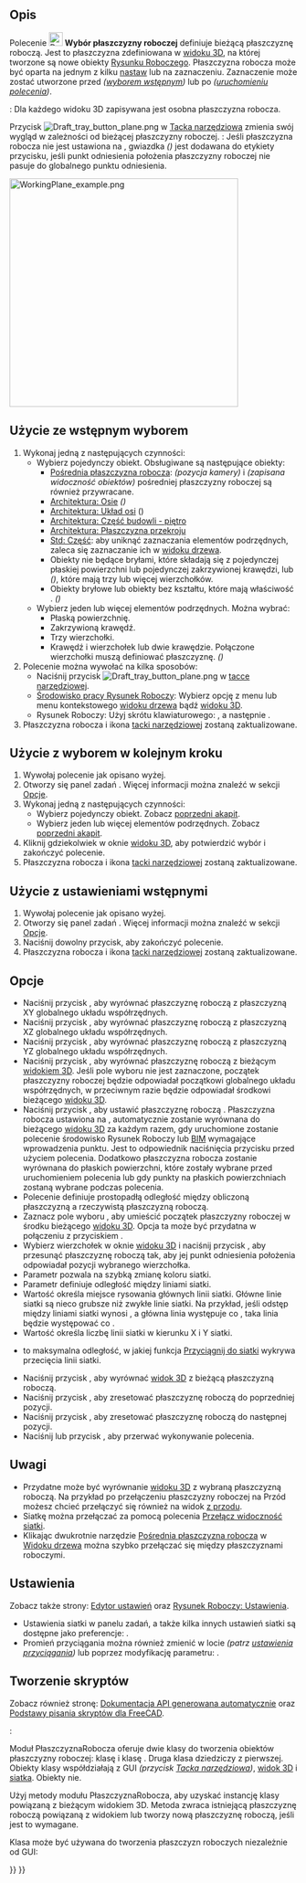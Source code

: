 <languages/>

{{Docnav/pl
|[[Draft_Shape2DView/pl|Widok 2D kształtu]]
|[[Draft_SetStyle/pl|Ustaw styl]]
|[[Draft_Workbench/pl|środowisko pracy Rysunek Roboczy]]
|IconL=Draft_Shape2DView.svg
|IconR=Draft_SetStyle.svg
|IconC=Workbench_Draft.svg
}}

{{GuiCommand/pl
|Name=Draft SelectPlane
|Name/pl=Rysunek Roboczy: Wybór płaszczyzny
|MenuLocation=Kreślenie → Przybory → Wybierz płaszczyznę
|Workbenches=[[Draft_Workbench/pl|Rysunek Roboczy]], [[BIM_Workbench/pl|BIM]]
|Shortcut=Rysunek Roboczy: {{KEY|W}} {{KEY|P}}
|SeeAlso=[[Draft_SetWorkingPlaneProxy/pl|Ustaw pośrednią płaszczyznę roboczą]], [[Draft_ToggleGrid/pl|Pokaż / ukryj siatkę]]
}}

<span id="Description"></span>
==Opis== 

Polecenie [[Image:Draft_SelectPlane.svg|24px]] '''Wybór płaszczyzny roboczej''' definiuje bieżącą płaszczyznę roboczą. Jest to płaszczyzna zdefiniowana w [[3D_view/pl|widoku 3D]], na której tworzone są nowe obiekty [[Draft_Workbench/pl|Rysunku Roboczego]]. Płaszczyzna robocza może być oparta na jednym z kilku [[#Użycie_z_ustawieniami wstępnymi|nastaw]] lub na zaznaczeniu. Zaznaczenie może zostać utworzone przed ''([[#Użycie_ze_wstępnym_wyborem|wyborem wstępnym]])'' lub po ''([[#Użycie_z_wyborem_w_kolejnym_kroku|uruchomieniu polecenia]])''.

{{Version|1.0}}: Dla każdego widoku 3D zapisywana jest osobna płaszczyzna robocza.

Przycisk [[Image:Draft_tray_button_plane.png]] w [[Draft_Tray/pl|Tacka narzędziowa]] zmienia swój wygląd w zależności od bieżącej płaszczyzny roboczej. {{Version/pl|1.0}}: Jeśli płaszczyzna robocza nie jest ustawiona na {{MenuCommand|Automatyczną}}, gwiazdka ''({{MenuCommand|*}})'' jest dodawana do etykiety przycisku, jeśli punkt odniesienia położenia płaszczyzny roboczej nie pasuje do globalnego punktu odniesienia.

[[Image:WorkingPlane_example.png|400px]]
{{Caption|Kształty tworzone na różnych płaszczyznach roboczych.}}

<span id="Usage_with_pre-selection"></span>
==Użycie ze wstępnym wyborem==

# Wykonaj jedną z następujących czynności:
#* Wybierz pojedynczy obiekt. Obsługiwane są następujące obiekty:
#** [[Draft_WorkingPlaneProxy/pl|Pośrednia płaszczyzna robocza]]: {{PropertyView|View Data}} ''(pozycja kamery)'' i {{PropertyView|Visibility Map}} ''(zapisana widoczność obiektów)'' pośredniej płaszczyzny roboczej są również przywracane.
#** [[Arch_Axis/pl|Architektura: Osie]] ''({{Version/pl|1.0}})''
#** [[Arch_AxisSystem/pl|Architektura: Układ osi]] ({{Version/pl|1.0}})
#** [[Arch_BuildingPart/pl|Architektura: Część budowli - piętro]]
#** [[Arch_SectionPlane/pl|Architektura: Płaszczyzna przekroju]]
#** [[Std_Part/pl|Std: Część]]: aby uniknąć zaznaczania elementów podrzędnych, zaleca się zaznaczanie ich w [[Tree_view/pl|widoku drzewa]].
#** Obiekty nie będące bryłami, które składają się z pojedynczej płaskiej powierzchni lub pojedynczej zakrzywionej krawędzi, lub ''({{Version/pl|1.0}})'', które mają trzy lub więcej wierzchołków.
#** Obiekty bryłowe lub obiekty bez kształtu, które mają właściwość {{PropertyData|Umiejscowienie}}. ''({{Version/pl|1.0}})''
#* Wybierz jeden lub więcej elementów podrzędnych. Można wybrać:
#** Płaską powierzchnię.
#** Zakrzywioną krawędź.
#** Trzy wierzchołki.
#** Krawędź i wierzchołek lub dwie krawędzie. Połączone wierzchołki muszą definiować płaszczyznę. ''({{Version/pl|1.0}})''
# Polecenie można wywołać na kilka sposobów:
#* Naciśnij przycisk [[Image:Draft_tray_button_plane.png]] w [[Draft_Tray/pl|tacce narzędziowej]].
#* [[Draft_Workbench/pl|Środowisko pracy Rysunek Roboczy]]: Wybierz opcję {{MenuCommand|Narzędzia → [[Image:Draft_SelectPlane.svg|16px]] Wybierz płaszczyznę}} z menu lub menu kontekstowego [[Tree_view/pl|widoku drzewa]] bądź [[3D_view/pl|widoku 3D]].
#* Rysunek Roboczy: Użyj skrótu klawiaturowego: {{KEY|W}}, a następnie {{KEY|P}}.
# Płaszczyzna robocza i ikona [[Draft_Tray/pl|tacki narzędziowej]] zostaną zaktualizowane.

<span id="Usage_with_post-selection"></span>
==Użycie z wyborem w kolejnym kroku==

# Wywołaj polecenie jak opisano wyżej.
# Otworzy się panel zadań {{MenuCommand|Ustawienia płaszczyzny roboczej}}. Więcej informacji można znaleźć w sekcji [[#Opcje|Opcje]].
# Wykonaj jedną z następujących czynności:
#* Wybierz pojedynczy obiekt. Zobacz [[#Użycie_ze_wstępnym_wyborem|poprzedni akapit]].
#* Wybierz jeden lub więcej elementów podrzędnych. Zobacz [[#Użycie_ze_wstępnym_wyborem|poprzedni akapit]].
# Kliknij gdziekolwiek w oknie [[3D_view/pl|widoku 3D]], aby potwierdzić wybór i zakończyć polecenie.
# Płaszczyzna robocza i ikona [[Draft_Tray/pl|tacki narzędziowej]] zostaną zaktualizowane.

<span id="Usage_with_presets"></span>
==Użycie z ustawieniami wstępnymi==

# Wywołaj polecenie jak opisano wyżej.
# Otworzy się panel zadań {{MenuCommand|Ustawienia płaszczyzny roboczej}}. Więcej informacji można znaleźć w sekcji [[#Opcje|Opcje]].
# Naciśnij dowolny przycisk, aby zakończyć polecenie.
# Płaszczyzna robocza i ikona [[Draft_Tray/pl|tacki narzędziowej]] zostaną zaktualizowane.

<span id="Options"></span>
==Opcje== 

* Naciśnij przycisk {{Button|[[Image:View-top.svg|16px]] Góra (XY)}}, aby wyrównać płaszczyznę roboczą z płaszczyzną XY globalnego układu współrzędnych.
* Naciśnij przycisk {{Button|[[Image:View-front.svg|16px]] Przód (XZ)}}, aby wyrównać płaszczyznę roboczą z płaszczyzną XZ globalnego układu współrzędnych.
* Naciśnij przycisk {{Button|[[Image:View-right.svg|16px]] Bok (YZ)}}, aby wyrównać płaszczyznę roboczą z płaszczyzną YZ globalnego układu współrzędnych.
* Naciśnij przycisk {{Button|[[Image:View-isometric.svg|16px]] Wyrównaj do widoku}}, aby wyrównać płaszczyznę roboczą z bieżącym [[3D_view/pl|widokiem 3D]]. Jeśli pole wyboru {{MenuCommand|Wyśrodkuj płaszczyznę na widoku}} nie jest zaznaczone, początek płaszczyzny roboczej będzie odpowiadał początkowi globalnego układu współrzędnych, w przeciwnym razie będzie odpowiadał środkowi bieżącego [[3D_view/pl|widoku 3D]].
* Naciśnij przycisk {{Button|[[Image:View-axonometric.svg|16px]] Automatycznie}}, aby ustawić płaszczyznę roboczą {{MenuCommand|Automatycznie}}. Płaszczyzna robocza ustawiona na {{MenuCommand|Automatycznie}}, automatycznie zostanie wyrównana do bieżącego [[3D_view/pl|widoku 3D]] za każdym razem, gdy uruchomione zostanie polecenie środowisko Rysunek Roboczy lub [[BIM_Workbench/pl|BIM]] wymagające wprowadzenia punktu. Jest to odpowiednik naciśnięcia przycisku {{Button|[[Image:View-isometric.svg|16px]] Wyrównaj do widoku}} przed użyciem polecenia. Dodatkowo płaszczyzna robocza zostanie wyrównana do płaskich powierzchni, które zostały wybrane przed uruchomieniem polecenia lub gdy punkty na płaskich powierzchniach zostaną wybrane podczas polecenia.
* Polecenie {{MenuCommand|Odsunięcie}} definiuje prostopadłą odległość między obliczoną płaszczyzną a rzeczywistą płaszczyzną roboczą.
* Zaznacz pole wyboru {{MenuCommand|Wyśrodkuj płaszczyznę na widoku}}, aby umieścić początek płaszczyzny roboczej w środku bieżącego [[3D_view/pl|widoku 3D]]. Opcja ta może być przydatna w połączeniu z przyciskiem {{Button|[[Image:View-isometric.svg|16px]] Wyrównaj do widoku}}.
* Wybierz wierzchołek w oknie [[3D_view/pl|widoku 3D]] i naciśnij przycisk {{Button|[[Image:Draft_Move.svg|16px]] Przesuń płaszczyznę roboczą}}, aby przesunąć płaszczyznę roboczą tak, aby jej punkt odniesienia położenia odpowiadał pozycji wybranego wierzchołka.
* Parametr {{MenuCommand|Grid color}} pozwala na szybką zmianę koloru siatki. {{Version/pl|1.0}}
* Parametr {{MenuCommand|Odstęp siatki}} definiuje odległość między liniami siatki.
* Wartość {{MenuCommand|Główna linia co}} określa miejsce rysowania głównych linii siatki. Główne linie siatki są nieco grubsze niż zwykłe linie siatki. Na przykład, jeśli odstęp między liniami siatki wynosi {{Value|0.5 m}}, a główna linia występuje co {{Value|10 linii}}, taka linia będzie występować co {{Value|5 m}}.
* Wartość {{MenuCommand|Rozmiar siatki}} określa liczbę linii siatki w kierunku X i Y siatki.
* {{MenuCommand|Promień przyciągania}} to maksymalna odległość, w jakiej funkcja [[Draft_Snap_Grid/pl|Przyciągnij do siatki]] wykrywa przecięcia linii siatki.
* Naciśnij przycisk {{Button|[[Image:view-fullscreen.svg|16px]] Wyśrodkuj widok}}, aby wyrównać [[3D_view/pl|widok 3D]] z bieżącą płaszczyzną roboczą.
* Naciśnij przycisk {{Button|[[Image:sel-back.svg|16px]] Poprzedni}}, aby zresetować płaszczyznę roboczą do poprzedniej pozycji.
* Naciśnij przycisk {{Button|[[Image:sel-forward.svg|16px]] Następny}}, aby zresetować płaszczyznę roboczą do następnej pozycji. {{Version/pl|1.0}}
* Naciśnij {{KEY|Esc}} lub przycisk {{Button|Zamknij}}, aby przerwać wykonywanie polecenia.

<span id="Notes"></span>
==Uwagi==

* Przydatne może być wyrównanie [[3D_view/pl|widoku 3D]] z wybraną płaszczyzną roboczą. Na przykład po przełączeniu płaszczyzny roboczej na Przód możesz chcieć przełączyć się również na widok [[Std_ViewFront/pl|z przodu]].
* Siatkę można przełączać za pomocą polecenia [[Draft_ToggleGrid/pl|Przełącz widoczność siatki]].
* Klikając dwukrotnie narzędzie [[Draft_WorkingPlaneProxy/pl|Pośrednia płaszczyzna robocza]] w [[Tree_view/pl|Widoku drzewa]] można szybko przełączać się między płaszczyznami roboczymi.

<span id="Preferences"></span>
==Ustawienia==

Zobacz także strony: [[Preferences_Editor/pl|Edytor ustawień]] oraz [[Draft_Preferences/pl|Rysunek Roboczy: Ustawienia]].

* Ustawienia siatki w panelu zadań, a także kilka innych ustawień siatki są dostępne jako preferencje: {{MenuCommand|Edycja → Preferencje ... → Rysunek Roboczy → Siatka i przyciąganie}}.
* Promień przyciągania można również zmienić w locie ''(patrz [[Draft_Snap/pl#Ustawienia|ustawienia przyciągania]])'' lub poprzez modyfikację parametru: {{MenuCommand|Narzędzia → Edytuj parametry ... → BaseApp → Preferencje → Mod → Draft → snapRange}}.

<span id="Scripting"></span>
==Tworzenie skryptów==

Zobacz również stronę: [https://freecad.github.io/SourceDoc/ Dokumentacja API generowana automatycznie] oraz [[FreeCAD_Scripting_Basics/pl|Podstawy pisania skryptów dla FreeCAD]].

{{Version/pl|1.0}}:

Moduł PłaszczyznaRobocza oferuje dwie klasy do tworzenia obiektów płaszczyzny roboczej: klasę {{incode|PlaneBase}} i klasę {{incode|PlaneGui}}. Druga klasa dziedziczy z pierwszej. Obiekty klasy {{incode|PlaneGui}} współdziałają z GUI ''(przycisk [[Draft_Tray/pl|Tacka narzędziowa]])'', [[3D_view/pl|widok 3D]] i [[Draft_Snap_Grid/pl|siatka]]. Obiekty {{incode|PlaneBase}} nie.

Użyj metody {{incode|get_working_plane()}} modułu PłaszczyznaRobocza, aby uzyskać instancję klasy {{incode|PlaneGui}} powiązaną z bieżącym widokiem 3D. Metoda zwraca istniejącą płaszczyznę roboczą powiązaną z widokiem lub tworzy nową płaszczyznę roboczą, jeśli jest to wymagane.

{{Code|code=
import FreeCAD as App
import WorkingPlane

wp = WorkingPlane.get_working_plane()

origin = App.Vector(0, 0, 0)
normal = App.Vector(1, 1, 1).normalize()
offset = 17
wp.align_to_point_and_axis(origin, normal, offset)

point = App.Vector(10, 15, 2)
projection = wp.project_point(point)
print(projection)
}}

Klasa {{incode|PlaneBase}} może być używana do tworzenia płaszczyzn roboczych niezależnie od GUI:

{{Code|code=
import WorkingPlane

wp = WorkingPlane.PlaneBase()
}}


{{Docnav/pl
|[[Draft_Shape2DView/pl|Widok 2D kształtu]]
|[[Draft_SetStyle/pl|Ustaw styl]]
|[[Draft_Workbench/pl|środowisko pracy Rysunek Roboczy]]
|IconL=Draft_Shape2DView.svg
|IconR=Draft_SetStyle.svg
|IconC=Workbench_Draft.svg
}}

{{Draft Tools navi{{#translation:}}}}
{{Userdocnavi{{#translation:}}}}